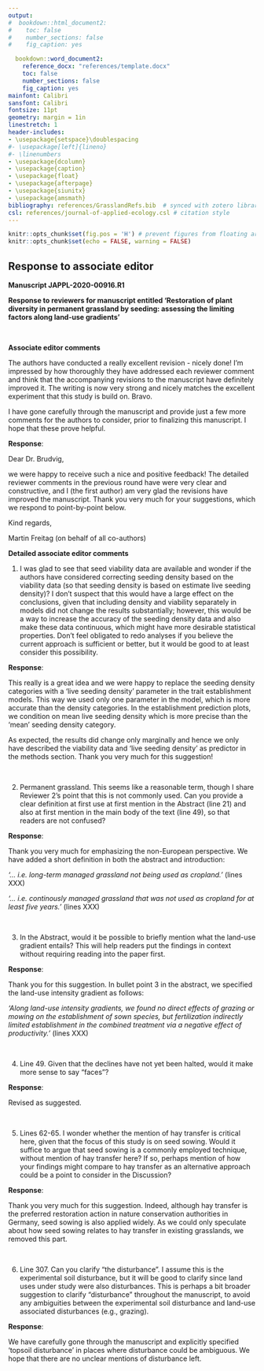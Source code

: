 ```yaml
---
output:
#  bookdown::html_document2:
#    toc: false
#    number_sections: false
#    fig_caption: yes

  bookdown::word_document2:
    reference_docx: "references/template.docx"
    toc: false
    number_sections: false
    fig_caption: yes
mainfont: Calibri
sansfont: Calibri
fontsize: 11pt
geometry: margin = 1in
linestretch: 1  
header-includes:
- \usepackage{setspace}\doublespacing
#- \usepackage[left]{lineno}
#- \linenumbers
- \usepackage{dcolumn}
- \usepackage{caption}
- \usepackage{float}
- \usepackage{afterpage}
- \usepackage{siunitx}
- \usepackage{amsmath}
bibliography: references/GrasslandRefs.bib  # synced with zotero library
csl: references/journal-of-applied-ecology.csl # citation style
---
```


```r
knitr::opts_chunk$set(fig.pos = 'H') # prevent figures from floating around
knitr::opts_chunk$set(echo = FALSE, warning = FALSE)
```


## **Response to associate editor**

**Manuscript JAPPL-2020-00916.R1**

**Response to reviewers for manuscript entitled 'Restoration of plant diversity in permanent grassland by seeding: assessing the limiting factors along land-use gradients'**

\ 

**Associate editor comments**

The authors have conducted a really excellent revision - nicely done! I'm impressed by how thoroughly they have addressed each reviewer comment and think that the accompanying revisions to the manuscript have definitely improved it. The writing is now very strong and nicely matches the excellent experiment that this study is build on. Bravo.

I have gone carefully through the manuscript and provide just a few more comments for the authors to consider, prior to finalizing this manuscript. I hope that these prove helpful.


**Response**:

Dear Dr. Brudvig, 

we were happy to receive such a nice and positive feedback! 
The detailed reviewer comments in the previous round have were very clear and constructive, 
and I (the first author) am very glad the revisions have improved the manuscript. 
Thank you very much for your suggestions, which we respond to point-by-point below.

Kind regards,

Martin Freitag (on behalf of all co-authors)


\newpage


**Detailed associate editor comments**

1. I was glad to see that seed viability data are available and wonder 
if the authors have considered correcting seeding density based on the viability data 
(so that seeding density is based on estimate live seeding density)?
I don’t suspect that this would have a large effect on the conclusions, 
given that including density and viability separately in models 
did not change the results substantially; 
however, this would be a way to increase the accuracy of the seeding density data
and also make these data continuous, which might have more desirable statistical properties. 
Don’t feel obligated to redo analyses if you believe the current approach is sufficient or better,
but it would be good to at least consider this possibility.

**Response**:

This really is a great idea and we were happy to replace the seeding density categories
with a 'live seeding density' parameter in the trait establishment models. 
This way we used only one parameter in the model, which is more accurate than the density categories.
In the establishment prediction plots, we condition on mean live seeding density
which is more precise than the 'mean' seeding density category.

As expected, the results did change only marginally and hence we only have described
the viability data and 'live seeding density' as predictor in the methods section.
Thank you very much for this suggestion!

\ 

2. Permanent grassland. This seems like a reasonable term, 
though I share Reviewer 2’s point that this is not commonly used.
Can you provide a clear definition at first use at first mention in the Abstract (line 21) 
and also at first mention in the main body of the text (line 49), 
so that readers are not confused?

**Response**:

Thank you very much for emphasizing the non-European perspective.
We have added a short definition in both the abstract and introduction:

*'... i.e. long-term managed grassland not being used as cropland.'* (lines XXX)

*'... i.e. continously managed grassland that was not used as cropland for at least five years.'* (lines XXX)

\ 

3. In the Abstract, would it be possible to briefly mention what the land-use gradient entails? 
This will help readers put the findings in context without requiring reading into the paper first.

**Response**:

Thank you for this suggestion. In bullet point 3 in the abstract,
we specified the land-use intensity gradient as follows:

*'Along land-use intensity gradients, we found no direct effects of grazing or mowing on the establishment of sown species, but fertilization indirectly limited establishment in the combined treatment via a negative effect of productivity.'* (lines XXX)

\ 

4. Line 49. Given that the declines have not yet been halted, would it make more sense to say “faces”?

**Response**:

Revised as suggested.

\ 

5. Lines 62-65. I wonder whether the mention of hay transfer is critical here,
given that the focus of this study is on seed sowing. Would it suffice to argue
that seed sowing is a commonly employed technique, without mention of hay transfer here?
If so, perhaps mention of how your findings might compare to hay transfer 
as an alternative approach could be a point to consider in the Discussion?

**Response**:

Thank you very much for this suggestion. 
Indeed, although hay transfer is the preferred restoration action 
in nature conservation authorities in Germany,
seed sowing is also applied widely.
As we could only speculate about how seed sowing 
relates to hay transfer in existing grasslands, we removed this part.


\ 

6. Line 307. Can you clarify “the disturbance”. I assume this is the experimental soil disturbance,
but it will be good to clarify since land uses under study were also disturbances.
This is perhaps a bit broader suggestion to clarify “disturbance” throughout the manuscript, 
to avoid any ambiguities between the experimental soil disturbance and land-use associated disturbances (e.g., grazing).

**Response**:

We have carefully gone through the manuscript and explicitly specified 
'topsoil disturbance' in places where disturbance could be ambiguous. 
We hope that there are no unclear mentions of disturbance left.


